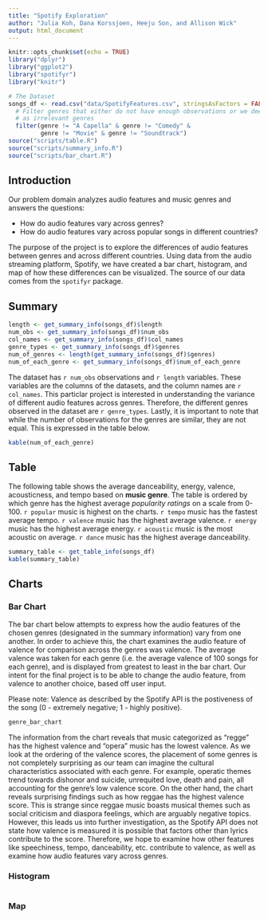 ```yaml
---
title: "Spotify Exploration"
author: "Julia Koh, Dana Korssjoen, Heeju Son, and Allison Wick"
output: html_document
---
```


```r
knitr::opts_chunk$set(echo = TRUE)
library("dplyr")
library("ggplot2")
library("spotifyr")
library("knitr")

# The Dataset
songs_df <- read.csv("data/SpotifyFeatures.csv", stringsAsFactors = FALSE ) %>%
  # Filter genres that either do not have enough observations or we deemed
  # as irrelevant genres
  filter(genre != "A Capella" & genre != "Comedy" & 
         genre != "Movie" & genre != "Soundtrack")
source("scripts/table.R")
source("scripts/summary_info.R")
source("scripts/bar_chart.R")
```

## Introduction
Our problem domain analyzes audio features and music genres and answers the questions: 

- How do audio features vary across genres?
- How do audio features vary across popular songs in different countries?

The purpose of the project is to explore the differences of audio features between genres and across different countries. Using data from the audio streaming platform, Spotify, we have created a bar chart, histogram, and map of how these differences can be visualized. The source of our data comes from the `spotifyr` package.

## Summary

```r
length <- get_summary_info(songs_df)$length
num_obs <- get_summary_info(songs_df)$num_obs
col_names <- get_summary_info(songs_df)$col_names
genre_types <- get_summary_info(songs_df)$genres
num_of_genres <- length(get_summary_info(songs_df)$genres)
num_of_each_genre <- get_summary_info(songs_df)$num_of_each_genre
```
The dataset has `r num_obs` observations and `r length` variables. These variables are the columns of the datasets, and the column names are `r col_names`.
This particlar project is interested in understanding the variance of 
different audio features across genres. Therefore, the different genres observed in
the dataset are `r genre_types`. Lastly, it is important to note that while the number of observations for the genres are similar, they are not equal. This is expressed in the table below. 

```r
kable(num_of_each_genre)
```

## Table

The following table shows the average danceability, energy, valence, acousticness, and tempo based on **music genre**. The table is ordered by which genre has the highest average _popularity ratings_ on a scale from 0-100. `r popular` music is highest on the charts. `r tempo` music has the fastest average tempo. `r valence` music has the highest average valence. `r energy` music has the highest average energy. `r acoustic` music is the most acoustic on average. `r dance` music has the highest average danceability.

```r
summary_table <- get_table_info(songs_df)
kable(summary_table)
```

## Charts
### Bar Chart 
The bar chart below attempts to express how the audio features of the chosen
genres (designated in the summary information) vary from one another. In order to achieve this, the chart examines the audio feature of valence for  comparison across the genres was valence. The average valence was taken for each genre (i.e.
the average valence of 100 songs for each genre), and is displayed from greatest 
to least in the bar chart. Our intent for the final project is to be able to change
the audio feature, from valence to another choice, based off user input.

Please note: Valence as described by the Spotify API is the postiveness of the song (0 - extremely negative; 1 - highly positive).

```r
genre_bar_chart
```

The information from the chart reveals that music categorized as "regge" has the highest valence and "opera" music has the lowest valence. As we look at the ordering of the valence scores, the placement of some genres is not completely surprising as our team can imagine the cultural characteristics associated with each genre. For example, operatic themes trend towards dishonor and suicide, unrequited love, death and pain, all accounting for the genre's low valence score. On the other hand, the chart reveals surprising findings such as how reggae has the highest valence score. This is strange since reggae music boasts musical themes such as social criticism and diaspora feelings, which are arguably negative topics. However, this leads us into further investigation, as the Spotify API does not state how valence is measured it is possible that factors other than lyrics contribute to the score. Therefore, we hope to examine how other features like speechiness, tempo, danceability, etc. contribute to valence, as well as examine how audio features vary across genres.  


### Histogram

```r

```

### Map

```r

```
